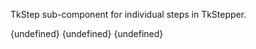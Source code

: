 
TkStep sub-component for individual steps in TkStepper. 

<Tabs>
  <TabItem value="react" label="React" default>
    <CodeBlock
      language="jsx"
      showLineNumbers>
      {undefined}
    </CodeBlock>
  </TabItem>
  <TabItem value="vue" label="Vue">
    <CodeBlock
      language="jsx"
      showLineNumbers>
      {undefined}
    </CodeBlock>
  </TabItem>
  <TabItem value="angular" label="Angular">
    <CodeBlock
      language="jsx"
      showLineNumbers>
      {undefined}
    </CodeBlock>
  </TabItem>
</Tabs>